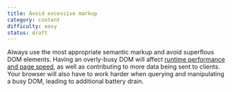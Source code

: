 ```yaml
---
title: Avoid excessive markup
category: content
difficulty: easy
status: draft
---
```


Always use the most appropriate semantic markup and avoid superflous DOM elements. Having an overly-busy DOM will affect [runtime performance and page speed](https://web.dev/dom-size/), as well as contributing to more data being sent to clients. Your browser will also have to work harder when querying and manipulating a busy DOM, leading to additional battery drain.
